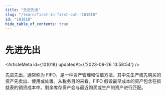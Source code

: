 ```yaml
---
title: "先进先出"
slug: "/learn/first-in-first-out--101018"
id: "101018"
hide_table_of_contents: true
---
```



# 先进先出

<ArticleMeta id={101018} updatedAt={'2023-09-26 13:58:54'} />
<div className='border-solid border-b border-t-0 my-4 border-[var(--ifm-color-gray-300)]' />

先进先出，通常称为 FIFO，是一种资产管理和估值方法，其中先生产或先购买的资产先卖出、使用或处置。从税务目的来看，FIFO 假设最早成本的资产包含在损益表的销货成本中。剩余库存资产会与最近购买或生产的资产进行匹配。
